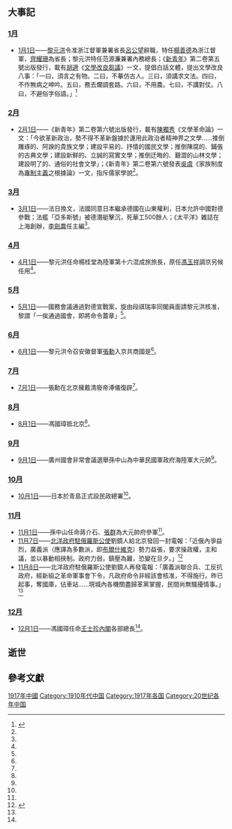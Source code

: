 {{ChinaYearTOC|1917}}
{{C20YearInTopic|1917}}

== 大事記 ==
=== [[1月|1月]] ===
*[[1月1日|1月1日]]——[[黎元洪|黎元洪]]令准浙江督軍兼署省長[[呂公望|呂公望]]辭職，特任[[楊善德|楊善德]]為浙江督軍，[[齊耀珊|齊耀珊]]為省長；黎元洪特任范源濂兼署內務總長；《[[新青年|新青年]]》第二卷第五號出版發行，載有[[胡適|胡適]]《[[文學改良芻議|文學改良芻議]]》一文，提倡白話文體，提出文學改良八事：「一曰，須言之有物。二曰，不摹仿古人。三曰，須講求文法。四曰，不作無病之呻吟。五曰，務去爛調套路。六曰，不用農。七曰，不講對仗。八曰，不避俗字俗語。」<ref name=民>{{cite book |editors=[[李新_(1918年)|李新]]總主編，[[中國社會科學院|中國社會科學院]]近代史研究所[[中華民國史|中華民國史]]研究室，韓信夫、姜克夫主編 |authors=韓信夫、劉明逵、郭永才、王明湘、齊福霖、范明禮、張允侯、張友坤、章伯鋒、胡柏立、耿來金、劉壽林、鍾碧容、鍾卓安、陳崧、王好立、朱信泉、任澤全、蔡靜儀、丁啟予、陳永福、嚴如平、柏宏文、吳以群、羅文起、查建瑜、婁獻閣、白吉庵、李靜之、張小曼、石芳勤、徐玉珍、江紹貞、熊尚厚、吳以群、劉一凡、郭光、郭大鈞、王文端、李起民、李隆基、常丕軍、劉敬坤、陳道真、李振民、張振德、梁星亮、陳仁庚、董國芳、張守憲、王榮斌、陳敏、章笑明、汪朝光、卞修躍、賈維、陳民、朱宗震編著 |title=《中華民國史大事記》 |location=北京 |publisher=[[中華書局|中華書局]] |year=2011 |isbn=9787101079982 }}</ref>{{rp|807}}

=== [[2月|2月]] ===
*[[2月1日|2月1日]]——《新青年》第二卷第六號出版發行，載有[[陳獨秀|陳獨秀]]《文學革命論》一文：「今欲革新政治，勢不得不革新盤據於運用此政治者精神界之文學……推倒雕琢的、阿諛的貴族文學；建設平易的、抒情的國民文學；推倒陳腐的、鋪張的古典文學；建設新鮮的、立誠的寫實文學；推倒迂晦的、艱澀的山林文學；建設明了的、通俗的社會文學」；《新青年》第二卷第六號發表[[吳虞|吳虞]]《家族制度為[[專制主義|專制主義]]之根據論》一文，指斥儒家學說<ref name=民/>{{rp|813}}。

=== [[3月|3月]] ===
*[[3月1日|3月1日]]——法日換文，法國同意日本繼承德國在山東權利，日本允許中國對德參戰；法艦「亞多斯號」被德潛艇擊沉，死華工500餘人；《太平洋》雜誌在上海創辦，[[李劍農|李劍農]]任主編<ref name=民/>{{rp|820}}。

=== [[4月|4月]] ===
*[[4月1日|4月1日]]——黎元洪任命楊桂堂為陸軍第十六混成旅旅長，原任[[馮玉祥|馮玉祥]]調京另候任用<ref name=民/>{{rp|827}}。

=== [[5月|5月]] ===
*[[5月1日|5月1日]]——國務會議通過對德宣戰案，旋由段祺瑞率同閣員面請黎元洪核准，黎謂「一俟通過國會，即將命令蓋章」<ref name=民/>{{rp|832}}。

=== [[6月|6月]] ===
*[[6月1日|6月1日]]——黎元洪令召安徽督軍[[張勳|張勳]]入京共商國是<ref name=民/>{{rp|840}}。

=== [[7月|7月]] ===
*[[7月1日|7月1日]]——張勳在北京擁戴清廢帝溥儀復辟<ref name=民/>{{rp|850}}。

=== [[8月|8月]] ===
*[[8月1日|8月1日]]——馮國璋抵北京<ref name=民/>{{rp|866}}。

=== [[9月|9月]] ===
*[[9月1日|9月1日]]——廣州國會非常會議選舉孫中山為中華民國軍政府海陸軍大元帥<ref name=民/>{{rp|873}}。

=== [[10月|10月]] ===
*[[10月1日|10月1日]]——日本於青島正式設民政總署<ref name=民/>{{rp|880}}。

=== [[11月|11月]] ===
*[[11月1日|11月1日]]——孫中山任命蔣介石、[[張群|張群]]為大元帥府參軍<ref name=民/>{{rp|891}}。
*[[11月7日|11月7日]]——[[中國駐俄羅斯大使列表|北洋政府駐俄羅斯公使]]劉鏡人給北京發回一封電報：「近俄內爭益烈，廣義派（應譯為多數派，即[[布爾什維克|布爾什維克]]）勢力益張，要求操政權，主和議，並以暴動相挾制。政府力弱，鎮壓為難，恐變在旦夕。」<ref name=煌>{{cite book |author=金一南 |title=《走向輝煌》 |location=香港 |publisher=[[中華書局（香港）|中華書局（香港）]] |year=2014 |edition=初版 |ISBN=978-988-8263-68-4 }}</ref>{{rp|18}}
*[[11月8日|11月8日]]——北洋政府駐俄羅斯公使劉鏡人再發電報：「廣義派聯合兵、工反抗政府，經新組之革命軍事會下令，凡政府命令非經該會核准，不得施行。昨已起事，奪國庫，佔車站……現城內各機關盡歸革黨掌握，民間尚無騷擾情事。」<ref name=煌/>{{rp|18}}

=== [[12月|12月]] ===
*[[12月1日|12月1日]]——馮國璋任命[[王士珍內閣|王士珍內閣]]各部總長<ref name=民/>{{rp|903}}。

== 逝世 ==


== 參考文獻 ==
{{reflist}}

{{Commons category|1917 in China}}

{{Portal:中國大陸新聞動態/Footer}}
{{Portal:臺灣新聞動態/Footer}}

[[Category:1917年中國|]]
[[Category:1910年代中国|Category:1910年代中国]]
[[Category:1917年各国|Category:1917年各国]]
[[Category:20世纪各年中国|Category:20世纪各年中国]]
